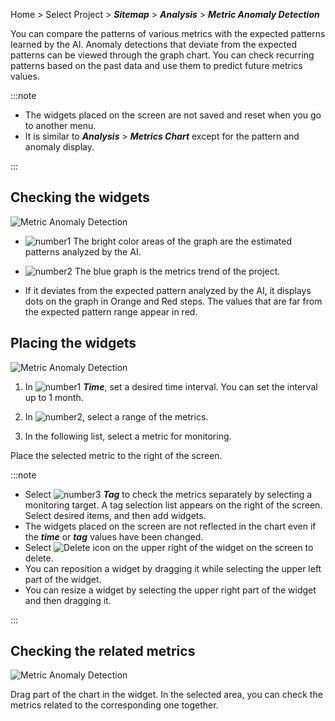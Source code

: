 Home > Select Project > **_Sitemap_** > **_Analysis_** > **_Metric Anomaly Detection_**

You can compare the patterns of various metrics with the expected patterns learned by the AI. Anomaly detections that deviate from the expected patterns can be viewed through the graph chart. You can check recurring patterns based on the past data and use them to predict future metrics values.

:::note

-   The widgets placed on the screen are not saved and reset when you go to another menu.
-   It is similar to **_Analysis_** > **_Metrics Chart_** except for the pattern and anomaly display.

:::

## Checking the widgets

![Metric Anomaly Detection](/img/metrics-detect-abnormal.png)

-   ![number1](/img/number-01.png) The bright color areas of the graph are the estimated patterns analyzed by the AI. 

-   ![number2](/img/number-02.png) The <span class='normal'>blue</span> graph is the metrics trend of the project.

-   If it deviates from the expected pattern analyzed by the AI, it displays dots on the graph in <span class='slow'>Orange</span> and <span class='vslow'>Red</span> steps. The values that are far from the expected pattern range appear in <span class='vslow'>red</span>.

## Placing the widgets

![Metric Anomaly Detection](/img/metrics-detect-abnormal-set-widget.png)

1.  In ![number1](/img/number-01.png) **_Time_**, set a desired time interval. You can set the interval up to 1 month.

2.  In ![number2](/img/number-02.png), select a range of the metrics.

3.  In the following list, select a metric for monitoring.

Place the selected metric to the right of the screen.

:::note

-   Select ![number3](/img/number-03.png) **_Tag_** to check the metrics separately by selecting a monitoring target. A tag selection list appears on the right of the screen. Select desired items, and then add widgets.
-   The widgets placed on the screen are not reflected in the chart even if the **_time_** or **_tag_** values have been changed.
-   Select ![Delete icon](/img/ico-remove.svg) on the upper right of the widget on the screen to delete.
-   You can reposition a widget by dragging it while selecting the upper left part of the widget.
-   You can resize a widget by selecting the upper right part of the widget and then dragging it.

:::

## Checking the related metrics

![Metric Anomaly Detection](/img/metrics-detect-anormal-details.png)

Drag part of the chart in the widget. In the selected area, you can check the metrics related to the corresponding one together.
